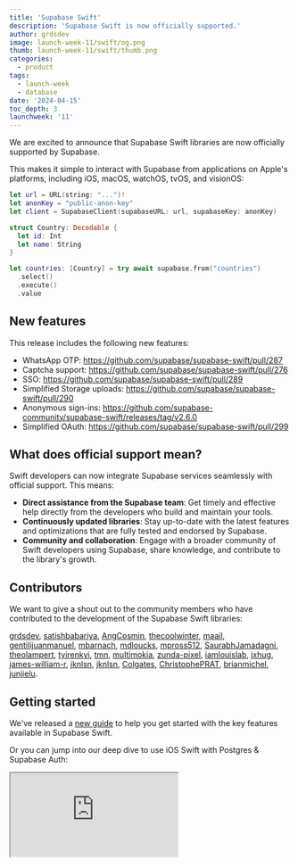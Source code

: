 ```yaml
---
title: 'Supabase Swift'
description: 'Supabase Swift is now officially supported.'
author: grdsdev
image: launch-week-11/swift/og.png
thumb: launch-week-11/swift/thumb.png
categories:
  - product
tags:
  - launch-week
  - database
date: '2024-04-15'
toc_depth: 3
launchweek: '11'
---
```


We are excited to announce that Supabase Swift libraries are now officially supported by Supabase.

This makes it simple to interact with Supabase from applications on Apple's platforms, including iOS, macOS, watchOS, tvOS, and visionOS:

```swift
let url = URL(string: "...")!
let anonKey = "public-anon-key"
let client = SupabaseClient(supabaseURL: url, supabaseKey: anonKey)

struct Country: Decodable {
  let id: Int
  let name: String
}

let countries: [Country] = try await supabase.from("countries")
  .select()
  .execute()
  .value
```

## New features

This release includes the following new features:

- WhatsApp OTP: https://github.com/supabase/supabase-swift/pull/287
- Captcha support: https://github.com/supabase/supabase-swift/pull/276
- SSO: https://github.com/supabase/supabase-swift/pull/289
- Simplified Storage uploads: https://github.com/supabase/supabase-swift/pull/290
- Anonymous sign-ins: https://github.com/supabase-community/supabase-swift/releases/tag/v2.6.0
- Simplified OAuth: https://github.com/supabase/supabase-swift/pull/299

## What does official support mean?

Swift developers can now integrate Supabase services seamlessly with official support. This means:

- **Direct assistance from the Supabase team**: Get timely and effective help directly from the developers who build and maintain your tools.
- **Continuously updated libraries**: Stay up-to-date with the latest features and optimizations that are fully tested and endorsed by Supabase.
- **Community and collaboration**: Engage with a broader community of Swift developers using Supabase, share knowledge, and contribute to the library's growth.

## Contributors

We want to give a shout out to the community members who have contributed to the development of the Supabase Swift libraries:

[grdsdev](https://github.com/grdsdev), [satishbabariya](https://github.com/satishbabariya), [AngCosmin](https://github.com/AngCosmin), [thecoolwinter](https://github.com/thecoolwinter), [maail](https://github.com/maail), [gentilijuanmanuel](https://github.com/gentilijuanmanuel), [mbarnach](https://github.com/mbarnach), [mdloucks](https://github.com/mdloucks), [mpross512](https://github.com/mpross512), [SaurabhJamadagni](https://github.com/SaurabhJamadagni), [theolampert](https://github.com/theolampert), [tyirenkyi](https://github.com/tyirenkyi), [tmn](https://github.com/tmn), [multimokia](https://github.com/multimokia), [zunda-pixel](https://github.com/zunda-pixel), [iamlouislab](https://github.com/iamlouislab), [jxhug](https://github.com/jxhug), [james-william-r](https://github.com/james-william-r), [jknlsn](https://github.com/jknlsn), [jknlsn](https://github.com/glowcap), [Colgates](https://github.com/Colgates), [ChristophePRAT](https://github.com/ChristophePRAT), [brianmichel](https://github.com/brianmichel), [junjielu](https://github.com/junjielu).

## Getting started

We've released a [new guide](/docs/guides/getting-started/tutorials/with-swift) to help you get started with the key features available in Supabase Swift.

Or you can jump into our deep dive to use iOS Swift with Postgres & Supabase Auth:

<div className="video-container">
  <iframe
    className="w-full"
    src="https://www.youtube-nocookie.com/embed/enVDRqzmudo"
    title="iOS Swift Database & Auth"
    allow="accelerometer; autoplay; clipboard-write; encrypted-media; fullscreen; gyroscope; picture-in-picture; web-share"
    allowfullscreen
  />
</div>
